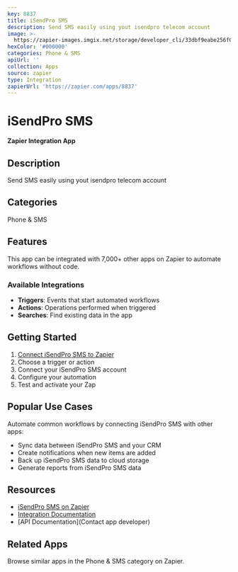 ```yaml
---
key: 8837
title: iSendPro SMS
description: Send SMS easily using yout isendpro telecom account
image: >-
  https://zapier-images.imgix.net/storage/developer_cli/33dbf9eabe256f0c6e239d2f1947a714.jpg?auto=format%2Ccompress&ixlib=python-3.0.0&q=50
hexColor: '#000000'
categories: Phone & SMS
apiUrl: ''
collection: Apps
source: zapier
type: Integration
zapierUrl: 'https://zapier.com/apps/8837'
---
```

# iSendPro SMS

**Zapier Integration App**

## Description

Send SMS easily using yout isendpro telecom account

## Categories

Phone & SMS

## Features

This app can be integrated with 7,000+ other apps on Zapier to automate workflows without code.

### Available Integrations

- **Triggers**: Events that start automated workflows
- **Actions**: Operations performed when triggered
- **Searches**: Find existing data in the app

## Getting Started

1. [Connect iSendPro SMS to Zapier](https://zapier.com/apps/8837)
2. Choose a trigger or action
3. Connect your iSendPro SMS account
4. Configure your automation
5. Test and activate your Zap

## Popular Use Cases

Automate common workflows by connecting iSendPro SMS with other apps:

- Sync data between iSendPro SMS and your CRM
- Create notifications when new items are added
- Back up iSendPro SMS data to cloud storage
- Generate reports from iSendPro SMS data

## Resources

- [iSendPro SMS on Zapier](https://zapier.com/apps/8837)
- [Integration Documentation](https://zapier.com/apps/8837/integrations)
- [API Documentation](Contact app developer)

## Related Apps

Browse similar apps in the Phone & SMS category on Zapier.
